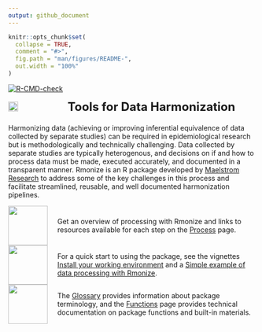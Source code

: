 ```yaml
---
output: github_document
---
```


<!-- README.md is generated from README.Rmd. Please edit that file -->

```r
knitr::opts_chunk$set(
  collapse = TRUE,
  comment = "#>",
  fig.path = "man/figures/README-",
  out.width = "100%"
)
```

<!-- badges: start -->
[![R-CMD-check](https://github.com/maelstrom-research/Rmonize/actions/workflows/R-CMD-check.yaml/badge.svg)](https://github.com/maelstrom-research/Rmonize/actions/workflows/R-CMD-check.yaml)
<!-- badges: end -->

<p style="display: flex; align-items: center; margin-bottom: 20px">
  <img src="man/figures/fig_logo.png" style="width: 20%; height: auto; margin-right: 20px"/>
  <span style="font-weight: bold; font-size: 24px;">Tools for Data Harmonization</span>
</p>

Harmonizing data (achieving or improving inferential equivalence of data collected 
by separate studies) can be required in epidemiological research but is methodologically 
and technically challenging. Data collected by separate studies are typically 
heterogenous, and decisions on if and how to process data must be made, executed 
accurately, and documented in a transparent manner. Rmonize is an R package developed 
by 
<a href="https://www.maelstrom-research.org/" target="_blank">Maelstrom Research</a> 
to address some of the key challenges in this process and 
facilitate streamlined, reusable, and well documented harmonization pipelines.


<div style="display: flex; align-items: center;">
  <div style="flex: 0 0 auto; margin-right: 20px;">
  <img src="man/figures/fig_1.png" style="width: 80px;">
  </div>
  <div style="flex: 1;">
Get an overview of processing with Rmonize and links to resources available 
for each step on the 
[Process](https://maelstrom-research.github.io/Rmonize-documentation/process/index.html)
page.
  </div>
</div>

<div style="display: flex; align-items: center;">
  <div style="flex: 0 0 auto; margin-right: 20px;">
  <img src="man/figures/fig_2.png" style="width: 80px;">
  </div>
  <div style="flex: 1;">
For a quick start to using the package, see the vignettes
[Install your working environment](https://maelstrom-research.github.io/Rmonize-documentation/articles/a-install-your-working-environment.html) and a
[Simple example of data processing with Rmonize](https://maelstrom-research.github.io/Rmonize-documentation/articles/b-simple-example-of-data-processing-with-Rmonize.html).
  </div>
</div>

<div style="display: flex; align-items: center;">
  <div style="flex: 0 0 auto; margin-right: 20px;">
  <img src="man/figures/fig_3.png" style="width: 80px;">
  </div>
  <div style="flex: 1;">
The 
[Glossary](https://maelstrom-research.github.io/Rmonize-documentation/glossary/index.html) 
provides information about package terminology, and the [Functions](https://maelstrom-research.github.io/Rmonize-documentation/reference/index.html)
page provides technical documentation on package functions and built-in materials.
  </div>
</div>
